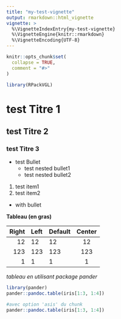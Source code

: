 ```yaml
---
title: "my-test-vignette"
output: rmarkdown::html_vignette
vignette: >
  %\VignetteIndexEntry{my-test-vignette}
  %\VignetteEngine{knitr::rmarkdown}
  %\VignetteEncoding{UTF-8}
---
```


```r
knitr::opts_chunk$set(
  collapse = TRUE,
  comment = "#>"
)
```

```r
library(RPackVGL)
```

# test Titre 1
## test Titre 2
### test Titre 3
* test Bullet
  * test nested bullet1
  * test nested bullet2

1. test item1
2. test item2
  * with bullet

**Tableau (en gras)**

| Right | Left | Default | Center |
|------:|:-----|---------|:------:|
|   12  |  12  |    12   |    12  |
|  123  |  123 |   123   |   123  |
|    1  |    1 |     1   |     1  |


_tableau en utilisant package pander_

```r
library(pander)
pander::pandoc.table(iris[1:3, 1:4])

```

```r
#avec option 'asis' du chunk
pander::pandoc.table(iris[1:3, 1:4])

```



